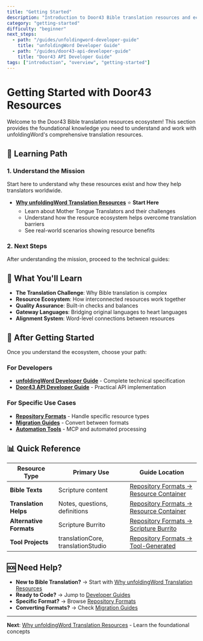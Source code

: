 ```yaml
---
title: "Getting Started"
description: "Introduction to Door43 Bible translation resources and ecosystem"
category: "getting-started"
difficulty: "beginner"
next_steps:
  - path: "/guides/unfoldingword-developer-guide"
    title: "unfoldingWord Developer Guide"
  - path: "/guides/door43-api-developer-guide"
    title: "Door43 API Developer Guide"
tags: ["introduction", "overview", "getting-started"]
---
```


# Getting Started with Door43 Resources

Welcome to the Door43 Bible translation resources ecosystem! This section provides the foundational knowledge you need to understand and work with unfoldingWord's comprehensive translation resources.

## 🎯 **Learning Path**

### **1. Understand the Mission**
Start here to understand why these resources exist and how they help translators worldwide.

- **[Why unfoldingWord Translation Resources](why-unfoldingword-translation-resources)** ⭐ **Start Here**
  - Learn about Mother Tongue Translators and their challenges
  - Understand how the resource ecosystem helps overcome translation barriers
  - See real-world scenarios showing resource benefits

### **2. Next Steps**
After understanding the mission, proceed to the technical guides:

## 🚀 **What You'll Learn**

- **The Translation Challenge**: Why Bible translation is complex
- **Resource Ecosystem**: How interconnected resources work together  
- **Quality Assurance**: Built-in checks and balances
- **Gateway Languages**: Bridging original languages to heart languages
- **Alignment System**: Word-level connections between resources

## 🎯 **After Getting Started**

Once you understand the ecosystem, choose your path:

### **For Developers**
- **[unfoldingWord Developer Guide](../guides/unfoldingword-developer-guide)** - Complete technical specification
- **[Door43 API Developer Guide](../guides/door43-api-developer-guide)** - Practical API implementation

### **For Specific Use Cases**
- **[Repository Formats](../repository-formats/)** - Handle specific resource types
- **[Migration Guides](../migration/)** - Convert between formats
- **[Automation Tools](../automation/)** - MCP and automated processing

## 📊 **Quick Reference**

| Resource Type | Primary Use | Guide Location |
|---------------|-------------|----------------|
| **Bible Texts** | Scripture content | [Repository Formats → Resource Container](../repository-formats/resource-container/) |
| **Translation Helps** | Notes, questions, definitions | [Repository Formats → Resource Container](../repository-formats/resource-container/) |
| **Alternative Formats** | Scripture Burrito | [Repository Formats → Scripture Burrito](../repository-formats/scripture-burrito/) |
| **Tool Projects** | translationCore, translationStudio | [Repository Formats → Tool-Generated](../repository-formats/tool-generated/) |

## 🆘 **Need Help?**

- **New to Bible Translation?** → Start with [Why unfoldingWord Translation Resources](why-unfoldingword-translation-resources)
- **Ready to Code?** → Jump to [Developer Guides](../guides/)
- **Specific Format?** → Browse [Repository Formats](../repository-formats/)
- **Converting Formats?** → Check [Migration Guides](../migration/)

---

**Next**: [Why unfoldingWord Translation Resources](why-unfoldingword-translation-resources) - Learn the foundational concepts

